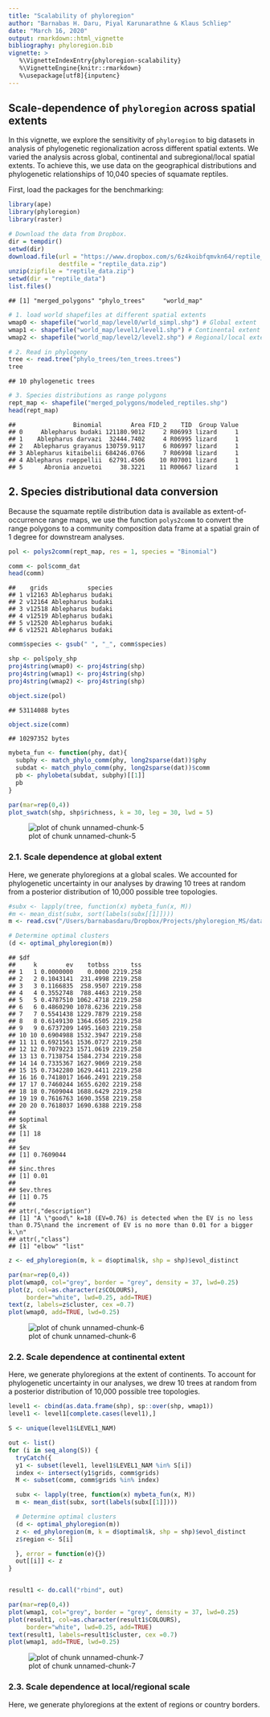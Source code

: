 ```yaml
---
title: "Scalability of phyloregion"
author: "Barnabas H. Daru, Piyal Karunarathne & Klaus Schliep"
date: "March 16, 2020"
output: rmarkdown::html_vignette
bibliography: phyloregion.bib
vignette: >
   %\VignetteIndexEntry{phyloregion-scalability}
   %\VignetteEngine{knitr::rmarkdown}
   %\usepackage[utf8]{inputenc}
---
```




## Scale-dependence of `phyloregion` across spatial extents

In this vignette, we explore the sensitivity of `phyloregion` to big datasets in
analysis of phylogenetic regionalization across different spatial extents.
We varied the analysis across global, continental and subregional/local
spatial extents. To achieve this, we use data on the geographical
distributions and phylogenetic relationships of 10,040 species of squamate reptiles.

First, load the packages for the benchmarking:


```r
library(ape)
library(phyloregion)
library(raster)
```

```r
# Download the data from Dropbox.
dir = tempdir()
setwd(dir)
download.file(url = "https://www.dropbox.com/s/6z4koibfqmvkn64/reptile_data.zip?dl=1",
              destfile = "reptile_data.zip")
unzip(zipfile = "reptile_data.zip")
setwd(dir = "reptile_data")
list.files()
```

```
## [1] "merged_polygons" "phylo_trees"     "world_map"
```

```r
# 1. load world shapefiles at different spatial extents
wmap0 <- shapefile("world_map/level0/wrld_simpl.shp") # Global extent
wmap1 <- shapefile("world_map/level1/level1.shp") # Continental extent
wmap2 <- shapefile("world_map/level2/level2.shp") # Regional/local extent

# 2. Read in phylogeny
tree <- read.tree("phylo_trees/ten_trees.trees")
tree
```

```
## 10 phylogenetic trees
```

```r
# 3. Species distributions as range polygons
rept_map <- shapefile("merged_polygons/modeled_reptiles.shp")
head(rept_map)
```

```
##                Binomial        Area FID_2    TID  Group Value
## 0     Ablepharus budaki 121180.9012     2 R06993 lizard     1
## 1    Ablepharus darvazi  32444.7402     4 R06995 lizard     1
## 2   Ablepharus grayanus 130759.9117     6 R06997 lizard     1
## 3 Ablepharus kitaibelii 684246.0766     7 R06998 lizard     1
## 4 Ablepharus rueppellii  62791.4506    10 R07001 lizard     1
## 5      Abronia anzuetoi     38.3221    11 R00667 lizard     1
```
## 2. Species distributional data conversion
Because the squamate reptile distribution data is available as extent-of-occurrence
range maps, we use the function `polys2comm` to convert the range
polygons to a community composition data frame at a spatial grain of 1 degree
for downstream analyses.


```r
pol <- polys2comm(rept_map, res = 1, species = "Binomial")

comm <- pol$comm_dat
head(comm)
```

```
##    grids           species
## 1 v12163 Ablepharus budaki
## 2 v12164 Ablepharus budaki
## 3 v12518 Ablepharus budaki
## 4 v12519 Ablepharus budaki
## 5 v12520 Ablepharus budaki
## 6 v12521 Ablepharus budaki
```

```r
comm$species <- gsub(" ", "_", comm$species)

shp <- pol$poly_shp
proj4string(wmap0) <- proj4string(shp)
proj4string(wmap1) <- proj4string(shp)
proj4string(wmap2) <- proj4string(shp)

object.size(pol)
```

```
## 53114088 bytes
```

```r
object.size(comm)
```

```
## 10297352 bytes
```

```r
mybeta_fun <- function(phy, dat){
  subphy <- match_phylo_comm(phy, long2sparse(dat))$phy
  subdat <- match_phylo_comm(phy, long2sparse(dat))$comm
  pb <- phylobeta(subdat, subphy)[[1]]
  pb
}

par(mar=rep(0,4))
plot_swatch(shp, shp$richness, k = 30, leg = 30, lwd = 5)
```

![plot of chunk unnamed-chunk-5](scalability-unnamed-chunk-5-1.png)

### 2.1. Scale dependence at global extent
Here, we generate phyloregions at a global scales. We accounted for
phylogenetic uncertainty in our analyses by drawing 10 trees at random
from a posterior distribution of 10,000 possible tree topologies.


```r
#subx <- lapply(tree, function(x) mybeta_fun(x, M))
#m <- mean_dist(subx, sort(labels(subx[[1]])))
m <- read.csv("/Users/barnabasdaru/Dropbox/Projects/phyloregion_MS/data/reptiles/pbsim_matrix.xz", row.names = 1)

# Determine optimal clusters
(d <- optimal_phyloregion(m))
```

```
## $df
##     k        ev    totbss      tss
## 1   1 0.0000000    0.0000 2219.258
## 2   2 0.1043141  231.4998 2219.258
## 3   3 0.1166835  258.9507 2219.258
## 4   4 0.3552748  788.4463 2219.258
## 5   5 0.4787510 1062.4718 2219.258
## 6   6 0.4860290 1078.6236 2219.258
## 7   7 0.5541438 1229.7879 2219.258
## 8   8 0.6149130 1364.6505 2219.258
## 9   9 0.6737209 1495.1603 2219.258
## 10 10 0.6904988 1532.3947 2219.258
## 11 11 0.6921561 1536.0727 2219.258
## 12 12 0.7079223 1571.0619 2219.258
## 13 13 0.7138754 1584.2734 2219.258
## 14 14 0.7335367 1627.9069 2219.258
## 15 15 0.7342280 1629.4411 2219.258
## 16 16 0.7418017 1646.2491 2219.258
## 17 17 0.7460244 1655.6202 2219.258
## 18 18 0.7609044 1688.6429 2219.258
## 19 19 0.7616763 1690.3558 2219.258
## 20 20 0.7618037 1690.6388 2219.258
## 
## $optimal
## $k
## [1] 18
## 
## $ev
## [1] 0.7609044
## 
## $inc.thres
## [1] 0.01
## 
## $ev.thres
## [1] 0.75
## 
## attr(,"description")
## [1] "A \"good\" k=18 (EV=0.76) is detected when the EV is no less than 0.75\nand the increment of EV is no more than 0.01 for a bigger k.\n"
## attr(,"class")
## [1] "elbow" "list"
```

```r
z <- ed_phyloregion(m, k = d$optimal$k, shp = shp)$evol_distinct

par(mar=rep(0,4))
plot(wmap0, col="grey", border = "grey", density = 37, lwd=0.25)
plot(z, col=as.character(z$COLOURS),
     border="white", lwd=0.25, add=TRUE)
text(z, labels=z$cluster, cex =0.7)
plot(wmap0, add=TRUE, lwd=0.25)
```

![plot of chunk unnamed-chunk-6](scalability-unnamed-chunk-6-1.png)

### 2.2. Scale dependence at continental extent
Here, we generate phyloregions at the extent of continents. To account for
phylogenetic uncertainty in our analyses, we drew 10 trees at random
from a posterior distribution of 10,000 possible tree topologies.


```r
level1 <- cbind(as.data.frame(shp), sp::over(shp, wmap1))
level1 <- level1[complete.cases(level1),]

S <- unique(level1$LEVEL1_NAM)

out <- list()
for (i in seq_along(S)) {
  tryCatch({
  y1 <- subset(level1, level1$LEVEL1_NAM %in% S[i])
  index <- intersect(y1$grids, comm$grids)
  M <- subset(comm, comm$grids %in% index)

  subx <- lapply(tree, function(x) mybeta_fun(x, M))
  m <- mean_dist(subx, sort(labels(subx[[1]])))

  # Determine optimal clusters
  (d <- optimal_phyloregion(m))
  z <- ed_phyloregion(m, k = d$optimal$k, shp = shp)$evol_distinct
  z$region <- S[i]

  }, error = function(e){})
  out[[i]] <- z
}


result1 <- do.call("rbind", out)

par(mar=rep(0,4))
plot(wmap1, col="grey", border = "grey", density = 37, lwd=0.25)
plot(result1, col=as.character(result1$COLOURS),
     border="white", lwd=0.25, add=TRUE)
text(result1, labels=result1$cluster, cex =0.7)
plot(wmap1, add=TRUE, lwd=0.25)
```

![plot of chunk unnamed-chunk-7](scalability-unnamed-chunk-7-1.png)

### 2.3. Scale dependence at local/regional scale
Here, we generate phyloregions at the extent of regions or country borders.





